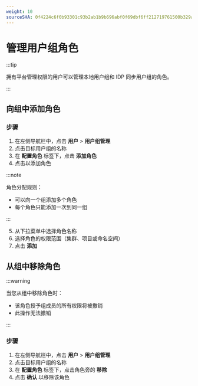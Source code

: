 ```yaml
---
weight: 10
sourceSHA: 0f4224c6f0b93301c93b2ab1b9b696abf0f69dbf6ff212719761500b329a82de
---
```


# 管理用户组角色

:::tip

拥有平台管理权限的用户可以管理本地用户组和 IDP 同步用户组的角色。

:::

## 向组中添加角色

### 步骤

1. 在左侧导航栏中，点击 **用户** > **用户组管理**
2. 点击目标用户组的名称
3. 在 **配置角色** 标签下，点击 **添加角色**
4. 点击以添加角色

:::note

角色分配规则：

- 可以向一个组添加多个角色
- 每个角色只能添加一次到同一组

:::

5. 从下拉菜单中选择角色名称
6. 选择角色的权限范围（集群、项目或命名空间）
7. 点击 **添加**

## 从组中移除角色

:::warning

当您从组中移除角色时：

- 该角色授予组成员的所有权限将被撤销
- 此操作无法撤销

:::

### 步骤

1. 在左侧导航栏中，点击 **用户** > **用户组管理**
2. 点击目标用户组的名称
3. 在 **配置角色** 标签下，点击角色旁的 **移除**
4. 点击 **确认** 以移除该角色
